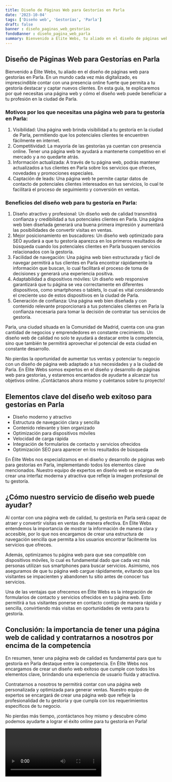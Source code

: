 ```yaml
---
title: Diseño de Páginas Web para Gestorías en Parla
date: '2023-10-04'
tags: ['Diseño web', 'Gestorías', 'Parla']
draft: false
banner : diseño_paginas_web_gestorías
fondoBanner : diseño_pagina_web_parla
summary: Bienvenido a Élite Webs, tu aliado en el diseño de páginas web para gestorías en Parla. En un mundo cada vez más digitalizado, es imprescindible contar con una presencia online fuerte que permita a tu gestoría destacar y captar nuevos clientes. En esta guía, te explicaremos por qué necesitas una página web y cómo el diseño web puede beneficiar a tu profesión en la ciudad de Parla.
---
```


## Diseño de Páginas Web para Gestorías en Parla

Bienvenido a Élite Webs, tu aliado en el diseño de páginas web para gestorías en Parla. En un mundo cada vez más digitalizado, es imprescindible contar con una presencia online fuerte que permita a tu gestoría destacar y captar nuevos clientes. En esta guía, te explicaremos por qué necesitas una página web y cómo el diseño web puede beneficiar a tu profesión en la ciudad de Parla.

### Motivos por los que necesitas una página web para tu gestoría en Parla:

1. Visibilidad: Una página web brinda visibilidad a tu gestoría en la ciudad de Parla, permitiendo que los potenciales clientes te encuentren fácilmente en internet.
2. Competitividad: La mayoría de las gestorías ya cuentan con presencia online. Tener una página web te ayudará a mantenerte competitivo en el mercado y a no quedarte atrás.
3. Información actualizada: A través de tu página web, podrás mantener actualizados a tus clientes en Parla sobre los servicios que ofreces, novedades y promociones especiales.
4. Captación de leads: Una página web te permite captar datos de contacto de potenciales clientes interesados en tus servicios, lo cual te facilitará el proceso de seguimiento y conversión en ventas.

### Beneficios del diseño web para tu gestoría en Parla:

1. Diseño atractivo y profesional: Un diseño web de calidad transmitirá confianza y credibilidad a tus potenciales clientes en Parla. Una página web bien diseñada generará una buena primera impresión y aumentará las posibilidades de convertir visitas en ventas.
2. Mejor posicionamiento en buscadores: Un diseño web optimizado para SEO ayudará a que tu gestoría aparezca en los primeros resultados de búsqueda cuando los potenciales clientes en Parla busquen servicios relacionados con la gestoría.
3. Facilidad de navegación: Una página web bien estructurada y fácil de navegar permitirá a tus clientes en Parla encontrar rápidamente la información que buscan, lo cual facilitará el proceso de toma de decisiones y generará una experiencia positiva.
4. Adaptabilidad a dispositivos móviles: Un diseño web responsive garantizará que tu página se vea correctamente en diferentes dispositivos, como smartphones o tablets, lo cual es vital considerando el creciente uso de estos dispositivos en la ciudad de Parla.
5. Generación de confianza: Una página web bien diseñada y con contenido relevante proporcionará a tus potenciales clientes en Parla la confianza necesaria para tomar la decisión de contratar tus servicios de gestoría.

Parla, una ciudad situada en la Comunidad de Madrid, cuenta con una gran cantidad de negocios y emprendedores en constante crecimiento. Un diseño web de calidad no solo te ayudará a destacar entre la competencia, sino que también te permitirá aprovechar el potencial de esta ciudad en constante desarrollo.

No pierdas la oportunidad de aumentar tus ventas y potenciar tu negocio con un diseño de página web adaptado a tus necesidades y a la ciudad de Parla. En Élite Webs somos expertos en el diseño y desarrollo de páginas web para gestorías, y estaremos encantados de ayudarte a alcanzar tus objetivos online. ¡Contáctanos ahora mismo y cuéntanos sobre tu proyecto!

<GifSeo />

<Cta />

## Elementos clave del diseño web exitoso para gestorías en Parla

- Diseño moderno y atractivo
- Estructura de navegación clara y sencilla
- Contenido relevante y bien organizado
- Optimización para dispositivos móviles
- Velocidad de carga rápida
- Integración de formularios de contacto y servicios ofrecidos
- Optimización SEO para aparecer en los resultados de búsqueda

En Élite Webs nos especializamos en el diseño y desarrollo de páginas web para gestorías en Parla, implementando todos los elementos clave mencionados. Nuestro equipo de expertos en diseño web se encarga de crear una interfaz moderna y atractiva que refleje la imagen profesional de tu gestoría.

## ¿Cómo nuestro servicio de diseño web puede ayudar?

Al contar con una página web de calidad, tu gestoría en Parla será capaz de atraer y convertir visitas en ventas de manera efectiva. En Élite Webs entendemos la importancia de mostrar la información de manera clara y accesible, por lo que nos encargamos de crear una estructura de navegación sencilla que permita a los usuarios encontrar fácilmente los servicios que ofreces.

Además, optimizamos tu página web para que sea compatible con dispositivos móviles, lo cual es fundamental dado que cada vez más personas utilizan sus smartphones para buscar servicios. Asimismo, nos aseguramos de que tu página web cargue rápidamente, evitando que los visitantes se impacienten y abandonen tu sitio antes de conocer tus servicios.

Una de las ventajas que ofrecemos en Élite Webs es la integración de formularios de contacto y servicios ofrecidos en tu página web. Esto permitirá a tus visitantes ponerse en contacto contigo de manera rápida y sencilla, convirtiendo más visitas en oportunidades de venta para tu gestoría.

## Conclusión: la importancia de tener una página web de calidad y contratarnos a nosotros por encima de la competencia

En resumen, tener una página web de calidad es fundamental para que tu gestoría en Parla destaque entre la competencia. En Élite Webs nos encargamos de crear un diseño web exitoso que cumple con todos los elementos clave, brindando una experiencia de usuario fluida y atractiva.

Contratarnos a nosotros te permitirá contar con una página web personalizada y optimizada para generar ventas. Nuestro equipo de expertos se encargará de crear una página web que refleje la profesionalidad de tu gestoría y que cumpla con los requerimientos específicos de tu negocio.

No pierdas más tiempo, ¡contáctanos hoy mismo y descubre cómo podemos ayudarte a lograr el éxito online para tu gestoría en Parla!

<Video />

<CtaBot job='Gestorías' city='Parla'/>

<Gmaps query='Parla+españa+maps' />